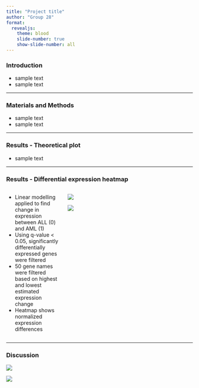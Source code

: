```yaml
---
title: "Project title"
author: "Group 28"
format: 
  revealjs:
    theme: blood
    slide-number: true
    show-slide-number: all
---
```


### Introduction
- sample text
- sample text

---

### Materials and Methods
- sample text
- sample text

---

### Results - Theoretical plot
- sample text

---

### Results - Differential expression heatmap {.smaller}
::: columns
::: {.column width="30%"}
::: {.r-fit-text}
- Linear modelling applied to find change in expression between ALL (0) and AML (1)
- Using q-value < 0.05, significantly differentially expressed genes were filtered
- 50 gene names were filtered based on highest and lowest estimated expression change  
- Heatmap shows normalized expression differences
:::
:::

::: {.column width="70%"}
::: {.r-stack}
![](../results/05_heatmap_1.png){.fragment .fade-out}

![](../results/05_heatmap_2.png){.fragment}
:::
:::
:::

---

### Discussion

::: {.r-stack}
![](../results/05_heatmap_1.png){.fragment}

![](../results/05_heatmap_2.png){.fragment}
:::

